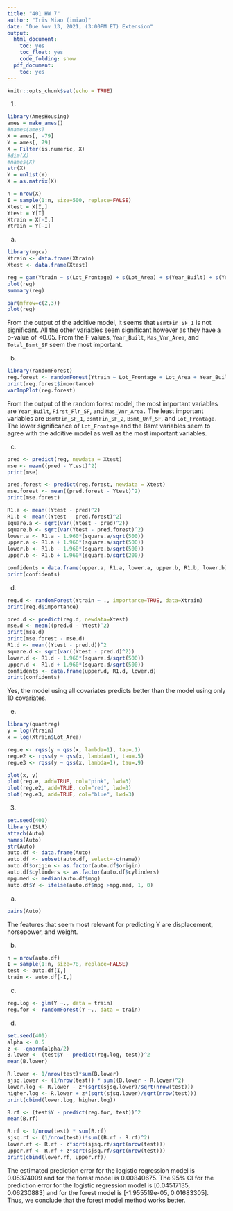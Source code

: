 ```yaml
---
title: "401 HW 7"
author: "Iris Miao (imiao)"
date: "Due Nov 13, 2021, (3:00PM ET) Extension"
output:
  html_document:
    toc: yes
    toc_float: yes
    code_folding: show
  pdf_document:
    toc: yes
---
```


```r
knitr::opts_chunk$set(echo = TRUE)
```

1. 
```r
library(AmesHousing)
ames = make_ames()
#names(ames)
X = ames[, -79]
Y = ames[, 79]
X = Filter(is.numeric, X)
#dim(X)
#names(X)
str(X)
Y = unlist(Y)
X = as.matrix(X)

n = nrow(X)
I = sample(1:n, size=500, replace=FALSE)
Xtest = X[I,]
Ytest = Y[I]
Xtrain = X[-I,]
Ytrain = Y[-I]
```

a) 
```r
library(mgcv)
Xtrain <- data.frame(Xtrain)
Xtest <- data.frame(Xtest)

reg = gam(Ytrain ~ s(Lot_Frontage) + s(Lot_Area) + s(Year_Built) + s(Year_Remod_Add) + s(Mas_Vnr_Area) + BsmtFin_SF_1 + s(BsmtFin_SF_2) + s(Bsmt_Unf_SF) + s(Total_Bsmt_SF) + s(First_Flr_SF), data=Xtrain)
plot(reg)
summary(reg)

par(mfrow=c(2,3))
plot(reg)
```


From the output of the additive model, it seems that `BsmtFin_SF_1` is not significant. All the other variables seem significant however as they have a p-value of <0.05. From the F values, `Year_Built`, `Mas_Vnr_Area`, and `Total_Bsmt_SF` seem the most important. 


b)
```r
library(randomForest)
reg.forest <- randomForest(Ytrain ~ Lot_Frontage + Lot_Area + Year_Built + Year_Remod_Add + Mas_Vnr_Area + BsmtFin_SF_1 + BsmtFin_SF_2 + Bsmt_Unf_SF + Total_Bsmt_SF + First_Flr_SF, importance=TRUE, data=Xtrain)
print(reg.forest$importance)
varImpPlot(reg.forest)
```

From the output of the random forest model, the most important variables are `Year_Built`, `First_Flr_SF`, and `Mas_Vnr_Area.` The least important variables are `BsmtFin_SF_1`, `BsmtFin_SF_2`, `Bsmt_Unf_SF`, and `Lot_Frontage.` The lower significance of `Lot_Frontage` and the Bsmt variables seem to agree with the additive model as well as the most important variables.

c) 
```r
pred <- predict(reg, newdata = Xtest)
mse <- mean((pred - Ytest)^2)
print(mse)

pred.forest <- predict(reg.forest, newdata = Xtest)
mse.forest <- mean((pred.forest - Ytest)^2)
print(mse.forest)
```

```r
R1.a <- mean((Ytest - pred)^2)
R1.b <- mean((Ytest - pred.forest)^2)
square.a <- sqrt(var((Ytest - pred)^2))
square.b <- sqrt(var(Ytest - pred.forest)^2)
lower.a <- R1.a - 1.960*(square.a/sqrt(500))
upper.a <- R1.a + 1.960*(square.a/sqrt(500))
lower.b <- R1.b - 1.960*(square.b/sqrt(500))
upper.b <- R1.b + 1.960*(square.b/sqrt(200))

confidents = data.frame(upper.a, R1.a, lower.a, upper.b, R1.b, lower.b)
print(confidents)
```


d) 
```r
reg.d <- randomForest(Ytrain ~ ., importance=TRUE, data=Xtrain)
print(reg.d$importance)
```


```r
pred.d <- predict(reg.d, newdata=Xtest)
mse.d <- mean((pred.d - Ytest)^2)
print(mse.d)
print(mse.forest - mse.d)
R1.d <- mean((Ytest - pred.d))^2
square.d <- sqrt(var((Ytest - pred.d)^2))
lower.d <- R1.d - 1.960*(square.d/sqrt(500))
upper.d <- R1.d + 1.960*(square.d/sqrt(500))
confidents <- data.frame(upper.d, R1.d, lower.d)
print(confidents)
```

Yes, the model using all covariates predicts better than the model using only 10 covariates. 


e)
```r
library(quantreg)
y = log(Ytrain)
x = log(Xtrain$Lot_Area)

reg.e <- rqss(y ~ qss(x, lambda=1), tau=.1)
reg.e2 <- rqss(y ~ qss(x, lambda=1), tau=.5)
reg.e3 <- rqss(y ~ qss(x, lambda=1), tau=.9)

plot(x, y)
plot(reg.e, add=TRUE, col="pink", lwd=3)
plot(reg.e2, add=TRUE, col="red", lwd=3)
plot(reg.e3, add=TRUE, col="blue", lwd=3)
```

3.
```r
set.seed(401)
library(ISLR)
attach(Auto)
names(Auto)
str(Auto)
auto.df <- data.frame(Auto)
auto.df <- subset(auto.df, select=-c(name))
auto.df$origin <- as.factor(auto.df$origin)
auto.df$cylinders <- as.factor(auto.df$cylinders)
mpg.med <- median(auto.df$mpg)
auto.df$Y <- ifelse(auto.df$mpg >mpg.med, 1, 0)
```


a)
```r
pairs(Auto)
```

The features that seem most relevant for predicting Y are displacement, horsepower, and weight. 


b)
```r
n = nrow(auto.df)
I = sample(1:n, size=78, replace=FALSE)
test <- auto.df[I,]
train <- auto.df[-I,]
```


c)
```r
reg.log <- glm(Y ~., data = train)
reg.for <- randomForest(Y ~., data = train)
```

d) 
```r
set.seed(401)
alpha <- 0.5
z <- -qnorm(alpha/2)
B.lower <- (test$Y - predict(reg.log, test))^2
mean(B.lower)

R.lower <- 1/nrow(test)*sum(B.lower)
sjsq.lower <- (1/nrow(test)) * sum((B.lower - R.lower)^2)
lower.log <- R.lower - z*(sqrt(sjsq.lower)/sqrt(nrow(test)))
higher.log <- R.lower + z*(sqrt(sjsq.lower)/sqrt(nrow(test)))
print(cbind(lower.log, higher.log))

B.rf <- (test$Y - predict(reg.for, test))^2
mean(B.rf)

R.rf <- 1/nrow(test) * sum(B.rf)
sjsq.rf <- (1/nrow(test))*sum((B.rf - R.rf)^2)
lower.rf <- R.rf - z*sqrt(sjsq.rf/sqrt(nrow(test)))
upper.rf <- R.rf + z*sqrt(sjsq.rf/sqrt(nrow(test)))
print(cbind(lower.rf, upper.rf))
```

The estimated prediction error for the logistic regression model is 0.05374009 and for the forest model is 0.00840675. The 95% CI for the prediction error for the logistic regression model is [0.04517135, 0.06230883] and for the forest model is [-1.955519e-05, 0.01683305]. Thus, we conclude that the forest model method works better.  











































